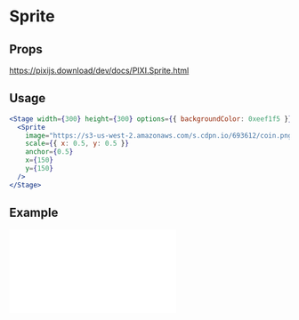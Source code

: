 
# Sprite

## Props

https://pixijs.download/dev/docs/PIXI.Sprite.html

## Usage

```jsx live
<Stage width={300} height={300} options={{ backgroundColor: 0xeef1f5 }}>
  <Sprite
    image="https://s3-us-west-2.amazonaws.com/s.cdpn.io/693612/coin.png"
    scale={{ x: 0.5, y: 0.5 }}
    anchor={0.5}
    x={150}
    y={150}
  />
</Stage>
```

## Example

<iframe
  height={500}
  scrolling="no"
  title="Sprite"
  src="//codepen.io/inlet/embed/f68c95780536e31af9678bab19fdd4b5/?height=300&theme-id=33987&default-tab=result&embed-version=2"
  frameBorder="no"
  allowFullScreen={true}
  style={{ width: '100%' }}
/>
